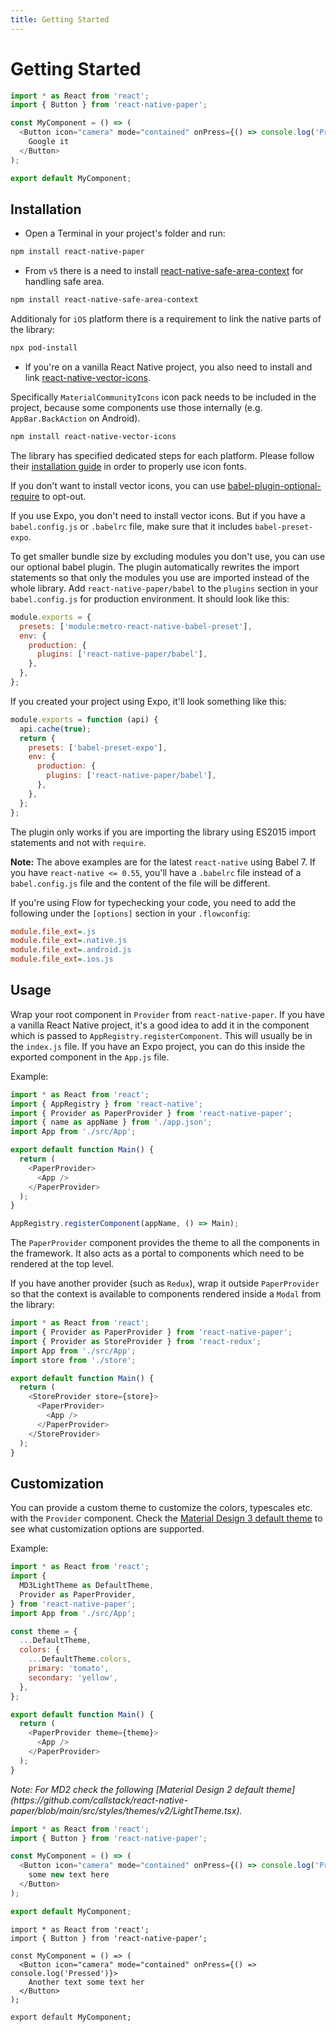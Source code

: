 ```yaml
---
title: Getting Started
---
```


# Getting Started

```js preview
import * as React from 'react';
import { Button } from 'react-native-paper';

const MyComponent = () => (
  <Button icon="camera" mode="contained" onPress={() => console.log('Pressed')}>
    Google it
  </Button>
);

export default MyComponent;
```

## Installation

- Open a Terminal in your project's folder and run:

```bash npm2yarn
npm install react-native-paper
```

- From `v5` there is a need to install [react-native-safe-area-context](https://github.com/th3rdwave/react-native-safe-area-context) for handling safe area.

```bash npm2yarn
npm install react-native-safe-area-context
```

Additionaly for `iOS` platform there is a requirement to link the native parts of the library:

```bash
npx pod-install
```

- If you're on a vanilla React Native project, you also need to install and link [react-native-vector-icons](https://github.com/oblador/react-native-vector-icons).

Specifically `MaterialCommunityIcons` icon pack needs to be included in the project, because some components use those internally (e.g. `AppBar.BackAction` on Android).

```bash npm2yarn
npm install react-native-vector-icons
```

The library has specified dedicated steps for each platform. Please follow their [installation guide](https://github.com/oblador/react-native-vector-icons#installation) in order to properly use icon fonts.

If you don't want to install vector icons, you can use [babel-plugin-optional-require](https://github.com/satya164/babel-plugin-optional-require) to opt-out.

If you use Expo, you don't need to install vector icons. But if you have a `babel.config.js` or `.babelrc` file, make sure that it includes `babel-preset-expo`.

To get smaller bundle size by excluding modules you don't use, you can use our optional babel plugin. The plugin automatically rewrites the import statements so that only the modules you use are imported instead of the whole library. Add `react-native-paper/babel` to the `plugins` section in your `babel.config.js` for production environment. It should look like this:

```js
module.exports = {
  presets: ['module:metro-react-native-babel-preset'],
  env: {
    production: {
      plugins: ['react-native-paper/babel'],
    },
  },
};
```

If you created your project using Expo, it'll look something like this:

```js
module.exports = function (api) {
  api.cache(true);
  return {
    presets: ['babel-preset-expo'],
    env: {
      production: {
        plugins: ['react-native-paper/babel'],
      },
    },
  };
};
```

The plugin only works if you are importing the library using ES2015 import statements and not with `require`.

**Note:** The above examples are for the latest `react-native` using Babel 7. If you have `react-native <= 0.55`, you'll have a `.babelrc` file instead of a `babel.config.js` file and the content of the file will be different.

If you're using Flow for typechecking your code, you need to add the following under the `[options]` section in your `.flowconfig`:

```ini
module.file_ext=.js
module.file_ext=.native.js
module.file_ext=.android.js
module.file_ext=.ios.js
```

## Usage

Wrap your root component in `Provider` from `react-native-paper`. If you have a vanilla React Native project, it's a good idea to add it in the component which is passed to `AppRegistry.registerComponent`. This will usually be in the `index.js` file. If you have an Expo project, you can do this inside the exported component in the `App.js` file.

Example:

```js
import * as React from 'react';
import { AppRegistry } from 'react-native';
import { Provider as PaperProvider } from 'react-native-paper';
import { name as appName } from './app.json';
import App from './src/App';

export default function Main() {
  return (
    <PaperProvider>
      <App />
    </PaperProvider>
  );
}

AppRegistry.registerComponent(appName, () => Main);
```

The `PaperProvider` component provides the theme to all the components in the framework. It also acts as a portal to components which need to be rendered at the top level.

If you have another provider (such as `Redux`), wrap it outside `PaperProvider` so that the context is available to components rendered inside a `Modal` from the library:

```js
import * as React from 'react';
import { Provider as PaperProvider } from 'react-native-paper';
import { Provider as StoreProvider } from 'react-redux';
import App from './src/App';
import store from './store';

export default function Main() {
  return (
    <StoreProvider store={store}>
      <PaperProvider>
        <App />
      </PaperProvider>
    </StoreProvider>
  );
}
```

## Customization

You can provide a custom theme to customize the colors, typescales etc. with the `Provider` component. Check the [Material Design 3 default theme](https://github.com/callstack/react-native-paper/blob/main/src/styles/themes/v3/LightTheme.tsx) to see what customization options are supported.

Example:

```js
import * as React from 'react';
import {
  MD3LightTheme as DefaultTheme,
  Provider as PaperProvider,
} from 'react-native-paper';
import App from './src/App';

const theme = {
  ...DefaultTheme,
  colors: {
    ...DefaultTheme.colors,
    primary: 'tomato',
    secondary: 'yellow',
  },
};

export default function Main() {
  return (
    <PaperProvider theme={theme}>
      <App />
    </PaperProvider>
  );
}
```

<i>
  Note: For MD2 check the following [Material Design 2 default
  theme](https://github.com/callstack/react-native-paper/blob/main/src/styles/themes/v2/LightTheme.tsx).
</i>

```js preview
import * as React from 'react';
import { Button } from 'react-native-paper';

const MyComponent = () => (
  <Button icon="camera" mode="contained" onPress={() => console.log('Pressed')}>
    some new text here
  </Button>
);

export default MyComponent;
```

```tsx
import * as React from 'react';
import { Button } from 'react-native-paper';

const MyComponent = () => (
  <Button icon="camera" mode="contained" onPress={() => console.log('Pressed')}>
    Another text some text her
  </Button>
);

export default MyComponent;
```
